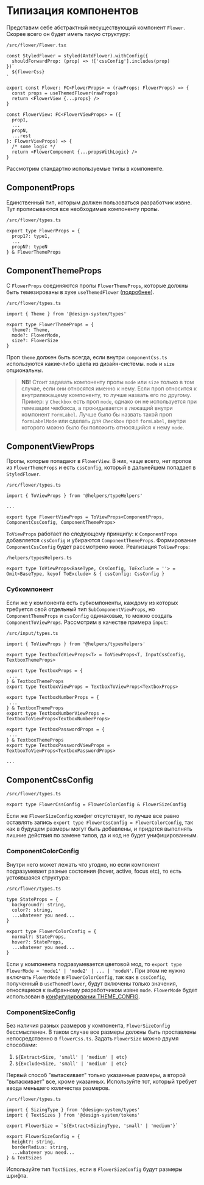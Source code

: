 
<Meta title="Docs/Типизация компонентов" />

# Типизация компонентов
Представим себе абстрактный несуществующий компонент `Flower`. Скорее всего он будет иметь такую структуру:
```
/src/flower/Flower.tsx

const StyledFlower = styled(AntdFlower).withConfig({
  shouldForwardProp: (prop) => !['cssConfig'].includes(prop)
})`
  ${flowerCss}
`

export const Flower: FC<FlowerProps> = (rawProps: FlowerProps) => {
  const props = useThemedFlower(rawProps)
  return <FlowerView {...props} />
}

const FlowerView: FC<FlowerViewProps> = ({
  prop1,
  ...
  propN,
  ...rest
}: FlowerViewProps) => {
  /* some logic */
  return <FlowerComponent {...propsWithLogic} />
}
```
Рассмотрим стандартно используемые типы в компоненте.
## ComponentProps
Единственный тип, которым должен пользоваться разработчик извне. Тут прописываются все необходимые компоненту пропы.
```
/src/flower/types.ts

export type FlowerProps = {
  prop1?: type1,
  ...
  propN?: typeN
} & FlowerThemeProps
```
## ComponentThemeProps
С `FlowerProps` соединяются пропы `FlowerThemeProps`, которые должны быть темезированы в хуке `useThemedFlower`
([подробнее](?path=/story/docs-использование-usethemedcomponent--docs)).
```
/src/flower/types.ts

import { Theme } from '@design-system/types'

export type FlowerThemeProps = {
  theme?: Theme,
  mode?: FlowerMode,
  size?: FlowerSize
}
```
Проп `theme` должен быть всегда, если внутри `componentCss.ts` используются какие-либо цвета из дизайн-системы.
`mode` и `size` опциональны.
> __NB!__ Стоит задавать компоненту пропы `mode` или `size` только в том случае, если они относятся именно к нему.
Если проп относится к внутрилежащему компоненту, то лучше назвать его по другому. Пример: у `Checkbox` есть
проп `mode`, однако он не используется при темезации чекбокса, а прокидывается в лежащий внутри компонент `FormLabel`.
Лучше было бы назвать такой проп `formLabelMode` или сделать для `Checkbox` проп `formLabel`, внутри которого можно было бы положить
относящийся к нему `mode`.

## ComponentViewProps
Пропы, которые попадают в `FlowerView`. В них, чаще всего, нет пропов из `FlowerThemeProps` и есть `cssConfig`,
который в дальнейшем попадает в `StyledFlower`.
```
/src/flower/types.ts

import { ToViewProps } from '@helpers/typeHelpers'

...

export type FlowertViewProps = ToViewProps<ComponentProps, ComponentCssConfig, ComponentThemeProps>
```
`ToViewProps` работает по следующему принципу: к `ComponentProps` добавляется `cssConfig` и убираются
`ComponentThemeProps`. Формирование `ComponentCssConfig` будет рассмотрено ниже. Реализация `ToViewProps`:
```
/helpers/typesHelpers.ts

export type ToViewProps<BaseType, CssConfig, ToExclude = ''> = Omit<BaseType, keyof ToExclude> & { cssConfig: CssConfig }
```
### Субкомпонент
Если же у компонента есть субкомпоненты, каждому из которых требуется свой отдельный тип `SubComponentViewProps`,
но `ComponentThemeProps` и `cssConfig` одинаковые, то можно создать `ComponentToViewProps`. Рассмотрим в качестве примера `input`:
```
/src/input/types.ts

import { ToViewProps } from '@helpers/typesHelpers'

export type TextboxToViewProps<T> = ToViewProps<T, InputCssConfig, TextboxThemeProps>

export type TextboxProps = {
 ...
} & TextboxThemeProps
export type TextboxViewProps = TextboxToViewProps<TextboxProps>

export type TextboxNumberProps = {
 ...
} & TextboxThemeProps
export type TextboxNumberViewProps = TextboxToViewProps<TextboxNumberProps>

export type TextboxPasswordProps = {
 ...
} & TextboxThemeProps
export type TextboxPasswordViewProps = TextboxToViewProps<TextboxPasswordProps>

...
```
## ComponentCssConfig
```
/src/flower/types.ts

export type FlowerCssConfig = FlowerColorConfig & FlowerSizeConfig
```
Если же `FlowerSizeConfig` конфиг отсутствует, то лучше все равно оставлять запись
`export type FlowerCssConfig = FlowerColorConfig`, так как в будущем размеры могут быть добавлены, и придется
выполнять лишние действия по замене типов, да и код не будет унифицированным.
### ComponentColorConfig
Внутри него может лежать что угодно, но если компонент подразумевает разные состояния (hover, active, focus etc), то
есть устоявшаяся структура:
```
/src/flower/types.ts

type StateProps = {
  background?: string,
  color?: string,
  ...whatever you need...
}

export type FlowerColorConfig = {
  normal?: StateProps,
  hover?: StateProps,
  ...whatever you need...
}
```
Если у компонента подразумевается цветовой мод, то `export type FlowerMode = 'mode1' | 'mode2' | ... | 'modeN'`.
При этом не нужно включать `FlowerMode` в `FlowerColorConfig`, так как в `cssConfig`, полученный в `useThemedFlower`,
будут включены только значения, относящиеся к выбранному разработчиком извне `mode`. `FlowerMode` будет использован
в [конфигурировании THEME_CONFIG](?path=/story/docs-конфигурирование-theme-config--docs).
### ComponentSizeConfig
Без наличия разных размеров у компонента, `FlowerSizeConfig` бессмысленен. В таком случае все размеры должны быть проставлены
непосредственно в `flowerCss.ts`. Задать `FlowerSize` можно двумя способами:
1. `${Extract<Size, 'small' | 'medium' | etc}`
2. `${Exclude<Size, 'small' | 'medium' | etc}`

Первый способ "вытаскивает" только указанные размеры, а второй "вытаскивает" все, кроме указанных. Используйте тот, который
требует ввода меньшего количества размеров.
```
/src/flower/types.ts

import { SizingType } from '@design-system/types'
import { TextSizes } from '@design-system/tokens'

export FlowerSize = `${Extract<SizingType, 'small' | 'medium'}`

export FlowerSizeConfig = {
  height?: string,
  borderRadius: string,
  ...whatever you need...
} & TextSizes
```
Используйте тип `TextSizes`, если в `FlowerSizeConfig` будут размеры шрифта.
